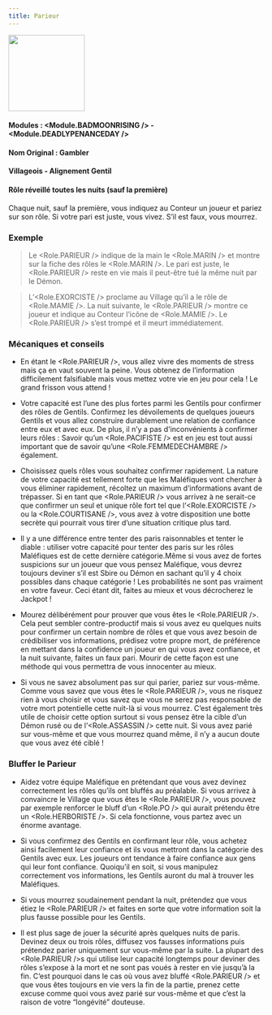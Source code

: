 ```yaml
---
title: Parieur
---
```



<img src='/img/blood-on-the-clocktower/roles/parieur.png' height='150' />

#### Modules : <Module.BADMOONRISING /> - <Module.DEADLYPENANCEDAY />
#### Nom Original : Gambler
#### Villageois - Alignement Gentil
#### Rôle réveillé toutes les nuits (sauf la première)

Chaque nuit, sauf la première, vous indiquez au Conteur un joueur et pariez sur son rôle.
Si votre pari est juste, vous vivez. S’il est faux, vous mourrez.


### Exemple 

> Le <Role.PARIEUR /> indique de la main le <Role.MARIN /> et montre sur la fiche des rôles le <Role.MARIN />. Le pari est juste, le <Role.PARIEUR /> reste en vie mais il peut-être tué la même nuit par le Démon.

> L’<Role.EXORCISTE /> proclame au Village qu’il a le rôle de <Role.MAMIE />. La nuit suivante, le <Role.PARIEUR /> montre ce joueur et indique au Conteur l’icône de <Role.MAMIE />. Le <Role.PARIEUR /> s’est trompé et il meurt immédiatement.


### Mécaniques et conseils


- En étant le <Role.PARIEUR />, vous allez vivre des moments de stress mais ça en vaut souvent la peine. Vous obtenez de l’information difficilement falsifiable mais vous mettez votre vie en jeu pour cela ! Le grand frisson vous attend ! 

- Votre capacité est l’une des plus fortes parmi les Gentils pour confirmer des rôles de Gentils. Confirmez les dévoilements de quelques joueurs Gentils et vous allez construire durablement une relation de confiance entre eux et avec eux. De plus, il n’y a pas d'inconvénients à confirmer leurs rôles : Savoir qu’un <Role.PACIFISTE /> est en jeu est tout aussi important que de savoir qu’une <Role.FEMMEDECHAMBRE /> également.

- Choisissez quels rôles vous souhaitez confirmer rapidement. La nature de votre capacité est tellement forte que les Maléfiques vont chercher à vous éliminer rapidement, récoltez un maximum d’informations avant de trépasser.
Si en tant que <Role.PARIEUR /> vous arrivez à ne serait-ce que confirmer un seul et unique rôle fort tel que l’<Role.EXORCISTE /> ou la <Role.COURTISANE />, vous avez à votre disposition une botte secrète qui pourrait vous tirer d’une situation critique plus tard.

- Il y a une différence entre tenter des paris raisonnables et tenter le diable : utiliser votre capacité pour tenter des paris sur les rôles Maléfiques est de cette dernière catégorie.Même si vous avez de fortes suspicions sur un joueur que vous pensez Maléfique, vous devrez toujours deviner s’il est Sbire ou Démon en sachant qu’il y 4 choix possibles dans chaque catégorie ! Les probabilités ne sont pas vraiment en votre faveur. Ceci étant dit, faites au mieux et vous décrocherez le Jackpot !

- Mourez délibérément pour prouver que vous êtes le <Role.PARIEUR />. Cela peut sembler contre-productif mais si vous avez eu quelques nuits pour confirmer un certain nombre de rôles et que vous avez besoin de crédibiliser vos informations, prédisez votre propre mort, de préférence en mettant dans la confidence un joueur en qui vous avez confiance, et la nuit suivante, faites un faux pari. Mourir de cette façon est une méthode qui vous permettra de vous innocenter au mieux.

- Si vous ne savez absolument pas sur qui parier, pariez sur vous-même. Comme vous savez que vous êtes le <Role.PARIEUR />, vous ne risquez rien à vous choisir et vous savez que vous ne serez pas responsable de votre mort potentielle cette nuit-là si vous mourrez.
C’est également très utile de choisir cette option surtout si vous pensez être la cible d’un Démon rusé ou de l’<Role.ASSASSIN /> cette nuit. Si vous avez parié sur vous-même et que vous mourrez quand même, il n’y a aucun doute que vous avez été ciblé !


### Bluffer le Parieur


- Aidez votre équipe Maléfique en prétendant que vous avez devinez correctement les rôles qu’ils ont bluffés au préalable. Si vous arrivez à convaincre le Village que vous êtes le <Role.PARIEUR />, vous pouvez par exemple renforcer le bluff d’un <Role.PO /> qui aurait prétendu être un <Role.HERBORISTE />. Si cela fonctionne, vous partez avec un énorme avantage.

- Si vous confirmez des Gentils en confirmant leur rôle, vous achetez ainsi facilement leur confiance et ils vous mettront dans la catégorie des Gentils avec eux. Les joueurs ont tendance à faire confiance aux gens qui leur font confiance. Quoiqu’il en soit, si vous manipulez correctement vos informations, les Gentils auront du mal à trouver les Maléfiques.

- Si vous mourrez soudainement pendant la nuit, prétendez que vous étiez le <Role.PARIEUR /> et faites en sorte que votre information soit la plus fausse possible pour les Gentils.     

- Il est plus sage de jouer la sécurité après quelques nuits de paris. Devinez deux ou trois rôles, diffusez vos fausses informations puis prétendez parier uniquement sur vous-même par la suite. La plupart des <Role.PARIEUR />s qui utilise leur capacité longtemps pour deviner des rôles s’expose à la mort et ne sont pas voués à rester en vie jusqu’à la fin. C’est pourquoi dans le cas où vous avez bluffé <Role.PARIEUR /> et que vous êtes toujours en vie vers la fin de la partie, prenez cette excuse comme quoi vous avez parié sur vous-même et que c’est la raison de votre “longévité” douteuse. 
